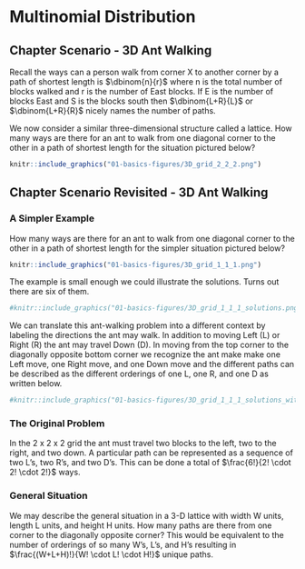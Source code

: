 # Multinomial Distribution {#multinom}

## Chapter Scenario - 3D Ant Walking {#chapter_scenario_3D_ant_walking}

Recall the ways can a person walk from corner X to another corner by a path of shortest length is $\dbinom{n}{r}$ where n is the total number of blocks walked and r is the number of East blocks. If E is the number of blocks East and S is the blocks south then $\dbinom{L+R}{L}$  or $\dbinom{L+R}{R}$ nicely names the number of paths.

We now consider a similar three-dimensional structure called a lattice. How many ways are there for an ant to walk from one diagonal corner to the other in a path of shortest length for the situation pictured below?

```r
knitr::include_graphics("01-basics-figures/3D_grid_2_2_2.png")
```


## Chapter Scenario Revisited - 3D Ant Walking {#chapter_scenario_revisited_3D_ant_walking}

### A Simpler Example 

How many ways are there for an ant to walk from one diagonal corner to the other in a path of shortest length for the simpler situation pictured below?

```r
knitr::include_graphics("01-basics-figures/3D_grid_1_1_1.png")
```

The example is small enough we could illustrate the solutions. Turns out there are six of them.

```r
#knitr::include_graphics("01-basics-figures/3D_grid_1_1_1_solutions.png")
```

We can translate this ant-walking problem into a different context by labeling the directions the ant may walk. In addition to moving Left (L) or Right (R) the ant may travel Down (D). In moving from the top corner to the diagonally opposite bottom corner we recognize the ant make make one Left move, one Right move, and one Down move and the different paths can be described as the different orderings of one L, one R, and one D as written below.

```r
#knitr::include_graphics("01-basics-figures/3D_grid_1_1_1_solutions_with_orderings.png")
```

### The Original Problem

In the 2 x 2 x 2 grid the ant must travel two blocks to the left, two to the right, and two down. A particular path can be represented as a sequence of two L's, two R's, and two D's. This can be done a total of $\frac{6!}{2! \cdot 2! \cdot 2!}$ ways.


### General Situation

We may describe the general situation in a 3-D lattice with width W units, length L units, and height H units. How many paths are there from one corner to the diagonally opposite corner? This would be equivalent to the number of orderings of so many W's, L's, and H's resulting in $\frac{(W+L+H)!}{W! \cdot L! \cdot H!}$ unique paths.

